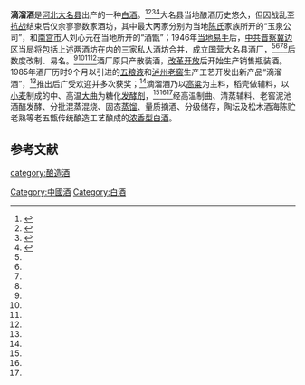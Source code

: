 {{Unreliable sources|time=2021-04-09T12:55:20+00:00}}
{{中国非物质文化遗产 
| 级别 = 省
|名称 = 滴溜酒酿造技艺 
|子项 = 
|图片 = 
|申报地区或单位 = [[邯郸市|邯郸市]]
|序号 = 84
|编号项目 = Ⅷ-10 
|登录时间 = 2013年
|备注 = 第五批省级非遗项目
|分类 = 传统技艺
|省区市 = 河北省
}}
'''滴溜酒'''是[[河北|河北]][[大名县|大名县]]出产的一种[[中国烧酒|白酒]]。<ref name=js0>{{cite web|url=http://3g.visitbeijing.com.cn/a1/a-XF9AJPC8E5FE852AAAB1B9 |title=大名滴溜酒传统酿造工艺|language=Zh-hans|date=2021-03-23}}</ref><ref name=js3>{{cite web|url=http://www.gaotiewenlv.com/index.php?ac=article&at=read&did=389 |title=大名滴溜酒|language=Zh-hans|date=2020-03-19}}</ref><ref name=js4>{{cite web|url=http://m.fydgy.com/Directorie/350.html |title=滴溜酒传统酿造技艺|language=Zh-hans|date=2020-03-01}}</ref><ref name=js5>{{cite web|url=http://hbhdwcw.com/nd.jsp?id=359 |title=滴溜酒|language=Zh-hans|date=2019-03-15}}</ref>大名县当地酿酒历史悠久，但因战乱至[[抗战|抗战]]结束后仅余寥寥数家酒坊，其中最大两家分别为当地[[陈氏|陈氏]]家族所开的“玉泉公司”，和[[南宫市|南宫市]]人刘心元在当地所开的“酒甑”；1946年[[第二次国共内战|当地易手]]后，[[中共|中共]][[晋察冀边区|晋察冀边区]]当局将包括上述两酒坊在内的三家私人酒坊合并，成立[[国营|国营]]大名县酒厂，<ref name=js0/><ref name=js3/><ref name=js4/><ref name=js5/>后数度改制、易名。<ref name=js0/><ref name=js3/><ref name=js4/><ref name=js5/>酒厂原只产散装酒，[[改革开放|改革开放]]后开始生产销售瓶装酒。1985年酒厂历时9个月以引进的[[五粮液|五粮液]]和[[泸州老窖|泸州老窖]]生产工艺开发出新产品“滴溜酒”，<ref name=js0/>推出后广受欢迎并多次获奖；<ref name=js0/>滴溜酒乃以[[高粱|高粱]]为主料，稻壳做辅料，以[[小麦|小麦]]制成的中、高温[[大曲|大曲]]为糖化[[发酵剂|发酵剂]]，<ref name=js0/><ref name=js4/><ref name=js5/>经高温制曲、清蒸辅料、老窖泥池酒醅发酵、分批混蒸混烧、固态[[蒸馏|蒸馏]]、量质摘酒、分级储存，陶坛及松木酒海陈贮老熟等老五甑传统酿造工艺酿成的[[浓香型白酒|浓香型白酒]]。

==参考文献==
{{reflist}}
{{中華酒文化}}

[[category:酿造酒|category:酿造酒]]
[[Category:中國酒|Category:中國酒]]
[[Category:白酒|Category:白酒]]